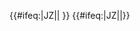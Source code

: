 {{#ifeq:{{{exclude}}}|JZ||{{NYCS time 2|J|icon=alltimes|text=任何時候停站|time={{{time|}}}}} {{NYCS br|time={{{time|}}}}}}} {{#ifeq:{{{exclude}}}|JZ||{{NYCS time 2|Z|icon=rushpeak|text=僅繁忙時段的尖峰方向停站|time={{{time|}}}}}}}<noinclude>
[[Category:紐約地鐵模板|{{PAGENAME}}]]
</noinclude>